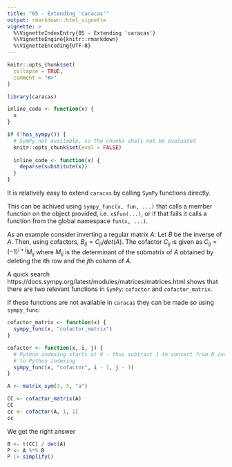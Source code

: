 ```yaml
---
title: "05 - Extending 'caracas'"
output: rmarkdown::html_vignette
vignette: >
  %\VignetteIndexEntry{05 - Extending 'caracas'}
  %\VignetteEngine{knitr::rmarkdown}
  %\VignetteEncoding{UTF-8}
---
```



```r
knitr::opts_chunk$set(
  collapse = TRUE,
  comment = "#>"
)
```

```r
library(caracas)
```

```r
inline_code <- function(x) {
  x
}

if (!has_sympy()) {
  # SymPy not available, so the chunks shall not be evaluated
  knitr::opts_chunk$set(eval = FALSE)
  
  inline_code <- function(x) {
    deparse(substitute(x))
  }
}
```

It is relatively easy to extend `caracas` by calling `SymPy` functions
directly. 

This can be achived using `sympy_func(x, fun, ...)` that calls a member 
function on the object provided, i.e. `x$fun(...)`, or if that fails it 
calls a function from the global namespace `fun(x, ...)`.

As an example consider inverting a regular matrix $A$: Let $B$ be the
inverse of $A$. Then, using cofactors, $B_{ij} =C_{ji} / det(A)$. The
cofactor $C_{ij}$ is given as $C_{ij}=(-1)^{i+j}M_{ij}$ where $M_{ij}$
is the determinant of the submatrix of $A$ obtained by deleting the
$i$th row and the $j$th column of $A$. 

A quick search
https://docs.sympy.org/latest/modules/matrices/matrices.html shows
that there are two relevant functions in `SymPy`: `cofactor` and
`cofactor_matrix`.

If these functions are not available in `caracas` they can be made so using `sympy_func`:

```r
cofactor_matrix <- function(x) {
  sympy_func(x, "cofactor_matrix")
}

cofactor <- function(x, i, j) {
  # Python indexing starts at 0 - thus subtract 1 to convert from R indexing
  # to Python indexing
  sympy_func(x, "cofactor", i - 1, j - 1)
}
```

```r
A <- matrix_sym(3, 3, "a")
```

```r
CC <- cofactor_matrix(A)
CC
cc <- cofactor(A, 1, 1)
cc
```

We get the right answer
```r
B <- t(CC) / det(A)
P <- A %*% B
P |> simplify()
```

